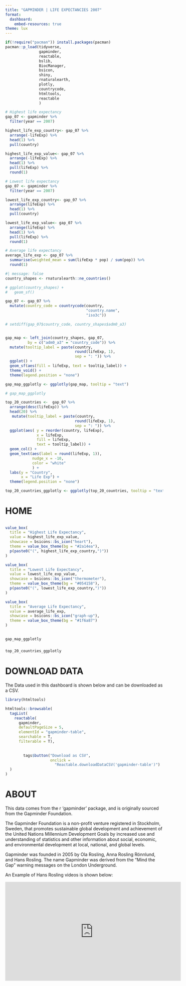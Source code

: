 ```yaml
---
title: "GAPMINDER | LIFE EXPECTANCIES 2007"
format:
  dashboard:
    embed-resources: true
theme: lux 
---
```



```r
if(!require("pacman")) install.packages(pacman)
pacman::p_load(tidyverse,
               gapminder,
               reactable,
               bslib,
               BiocManager,
               bsicon,
               shiny,
               rnaturalearth,
               plotly,
               countrycode,
               htmltools,
               reactable
               )
```


```r
# Highest life expectancy
gap_07 <- gapminder %>% 
  filter(year == 2007)

highest_life_exp_country<- gap_07 %>% 
  arrange(-lifeExp) %>% 
  head(1) %>% 
  pull(country)

highest_life_exp_value<- gap_07 %>% 
  arrange(-lifeExp) %>% 
  head(1) %>% 
  pull(lifeExp) %>% 
  round(1)
```


```r
# Lowest life expectancy
gap_07 <- gapminder %>% 
  filter(year == 2007)

lowest_life_exp_country<- gap_07 %>% 
  arrange(lifeExp) %>% 
  head(1) %>% 
  pull(country)

lowest_life_exp_value<- gap_07 %>% 
  arrange(lifeExp) %>% 
  head(1) %>% 
  pull(lifeExp) %>% 
  round(1)
```

```r
# Average life expectancy
average_life_exp <- gap_07 %>% 
  summarise(weighted_mean = sum(lifeExp * pop) / sum(pop)) %>% 
  round(1)
```


```r
#| message: false
country_shapes <- rnaturalearth::ne_countries()

# ggplot(country_shapes) +
#   geom_sf()

gap_07 <- gap_07 %>% 
  mutate(country_code = countrycode(country, 
                                    "country.name", 
                                    "iso3c"))

# setdiff(gap_07$country_code, country_shapes$adm0_a3)


gap_map <- left_join(country_shapes, gap_07,
          by = c("adm0_a3" = "country_code")) %>%
  mutate(tooltip_label = paste(country, 
                               round(lifeExp, 1),
                               sep = ": ")) %>% 
  ggplot() +
  geom_sf(aes(fill = lifeExp, text = tooltip_label)) +
  theme_void() +
  theme(legend.position = "none")

gap_map_ggplotly <- ggplotly(gap_map, tooltip = "text")

# gap_map_ggplotly

```
```r
top_20_countries <-  gap_07 %>% 
  arrange(desc(lifeExp)) %>% 
  head(20) %>% 
   mutate(tooltip_label = paste(country, 
                               round(lifeExp, 1),
                               sep = ": ")) %>% 
  ggplot(aes( y = reorder(country, lifeExp),
              x = lifeExp,
              fill = lifeExp,
              text = tooltip_label)) +
  geom_col() +
  geom_text(aes(label = round(lifeExp, 1)),
            nudge_x = -10,
            color = "white"
            ) +
  labs(y = "Country",
       x = "Life Exp") +
  theme(legend.position = "none")

top_20_countries_ggplotly <- ggplotly(top_20_countries, tooltip = "text")
```











# HOME

## {height=25%}

```r
value_box(
  title = "Highest Life Expectancy",
  value = highest_life_exp_value,
  showcase = bsicons::bs_icon("heart"),
  theme = value_box_theme(bg = "#2a14ea"),
  p(paste0("(", highest_life_exp_country,")"))
)
```


```r
value_box(
  title = "Lowest Life Expectancy",
  value = lowest_life_exp_value,
  showcase = bsicons::bs_icon("thermometer"),
  theme = value_box_theme(bg = "#054158"),
  p(paste0("(", lowest_life_exp_country,")"))
)
```


```r
value_box(
  title = "Average Life Expectancy",
  value = average_life_exp,
  showcase = bsicons::bs_icon("graph-up"),
  theme = value_box_theme(bg = "#1f6a87")
)
```


## {height=75%}


### {width=70%}

```r
gap_map_ggplotly
```

### {width=30%}

```r
top_20_countries_ggplotly
```














# DOWNLOAD DATA


The Data used in this dashboard is shown below and can be downloaded as a CSV.


```r


library(htmltools)

htmltools::browsable(
  tagList(
    reactable(
      gapminder, 
      defaultPageSize = 5,
      elementId = "gapminder-table",
      searchable = T,
      filterable = T),
    
    
        tags$button("Download as CSV", 
                    onclick =
                      "Reactable.downloadDataCSV('gapminder-table')")
  )
)
```















# ABOUT

This data comes from the r 'gapminder' package, and is originally sourced from the Gapminder Foundation.

The Gapminder Foundation is a non-profit venture registered in Stockholm, Sweden, that promotes sustainable global development and achievement of the United Nations Millennium Development Goals by increased use and understanding of statistics and other information about social, economic, and environmental development at local, national, and global levels.

Gapminder was founded in 2005 by Ola Rosling, Anna Rosling Rönnlund, and Hans Rosling. The name Gapminder was derived from the "Mind the Gap" warning messages on the London Underground.

An Example of Hans Rosling videos is shown below:

<iframe width="560" height="315" src="https://www.youtube.com/embed/hVimVzgtD6w?si=gGfmCGQifLfmlb_x" title="YouTube video player" frameborder="0" allow="accelerometer; autoplay; clipboard-write; encrypted-media; gyroscope; picture-in-picture; web-share" referrerpolicy="strict-origin-when-cross-origin" allowfullscreen></iframe>


















































